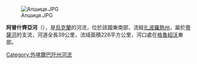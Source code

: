 [[Image:Апшиця.JPG|right]]

'''阿普什齊亞河'''（{{lang-uk|Апшиця}}），是[[烏克蘭|烏克蘭]]的河流，位於該國東南部，流經[[扎波羅熱州|扎波羅熱州]]，屬於[[蒂薩河|蒂薩河]]的支流，河道全長39公里，流域面積226平方公里，河口處在[[格魯紹沃|格魯紹沃]]東部。

{{DEFAULTSORT:Апшиця}}
[[Category:外喀爾巴阡州河流|Category:外喀爾巴阡州河流]]


{{Ukraine-river-stub}}